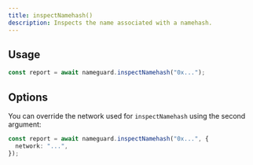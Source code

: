 ```yaml
---
title: inspectNamehash()
description: Inspects the name associated with a namehash.
---
```


## Usage

```ts
const report = await nameguard.inspectNamehash("0x...");
```

## Options

You can override the network used for `inspectNamehash` using the second argument:

```ts
const report = await nameguard.inspectNamehash("0x...", {
  network: "...",
});
```
